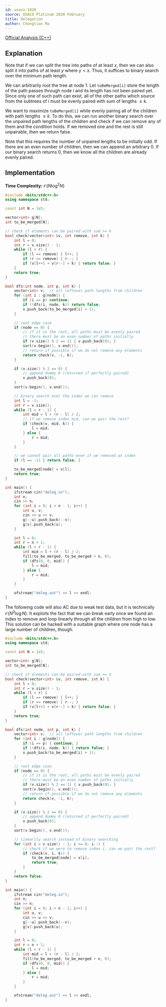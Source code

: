 ```yaml
---
id: usaco-1020
source: USACO Platinum 2020 February
title: Delegation
author: Chongtian Ma
---
```


[Official Analysis (C++)](http://www.usaco.org/current/data/sol_deleg_platinum_feb20.html)

## Explanation

Note that if we can split the tree into paths of at least $x$, then we can also split it into paths of at least $y$ where $y < x$. Thus, it suffices to binary search over the minimum path length.

We can arbitrarily root the tree at node $1$. Let $\mathtt{toBeMerged[i]}$ store the length of the path passes through node $i$ and its length has not been paired yet. Since only one of such path can exist, all of the other paths which source from the subtrees of $i$ must be evenly paired with sum of lengths $\geq k$.

We want to maximize $\mathtt{toBeMerged[i]}$ while evenly pairing all of the children with path lengths $\geq k$. To do this, we can run another binary search over the unpaired path lengths of the children and check if we can remove any of them and the condition holds. If we removed one and the rest is still unpairable, then we return false.

Note that this requires the number of unpaired lengths to be initially odd. If there are an even number of children, then we can append an arbitrary $0$. If our binary search returns $0$, then we know all the children are already evenly paired.

## Implementation

**Time Complexity:** $\mathcal{O}(N \log^2 N)$

<LanguageSection>
<CPPSection>

```cpp
#include <bits/stdc++.h>
using namespace std;

const int N = 1e5;

vector<int> g[N];
int to_be_merged[N];

// check if elements can be paired with sum >= k
bool check(vector<int> &v, int remove, int k) {
	int l = 0;
	int r = v.size() - 1;
	while (l < r) {
		if (l == remove) { l++; }
		if (r == remove) { r--; }
		if (v[l++] + v[r--] < k) { return false; }
	}
	return true;
}

bool dfs(int node, int p, int k) {
	vector<int> v;  // all leftover path lengths from children
	for (int i : g[node]) {
		if (i == p) continue;
		if (!dfs(i, node, k)) return false;
		v.push_back(to_be_merged[i] + 1);
	}

	// root edge case
	if (node == 0) {
		// if it is the root, all paths must be evenly paired
		// there must be an even number of paths initially
		if (v.size() % 2 == 1) { v.push_back(0); }
		sort(v.begin(), v.end());
		// return if possible if we do not remove any elements
		return check(v, -1, k);
	}

	if (v.size() % 2 == 0) {
		// append dummy 0 (returned if perfectly paired)
		v.push_back(0);
	}
	sort(v.begin(), v.end());

	// binary search over the index we can remove
	int l = -1;
	int r = v.size();
	while (l < r - 1) {
		int mid = l + (r - l) / 2;
		// if we remove index mid, can we pair the rest?
		if (check(v, mid, k)) {
			l = mid;
		} else {
			r = mid;
		}
	}

	// we cannot pair all paths even if we removed an index
	if (l == -1) { return false; }

	to_be_merged[node] = v[l];
	return true;
}

int main() {
	ifstream cin("deleg.in");
	int n;
	cin >> n;
	for (int i = 0; i < n - 1; i++) {
		int u, v;
		cin >> u >> v;
		g[--u].push_back(--v);
		g[v].push_back(u);
	}

	int l = 0;
	int r = n + 1;
	while (l < r - 1) {
		int mid = l + (r - l) / 2;
		fill(to_be_merged, to_be_merged + n, 0);
		if (dfs(0, 0, mid)) {
			l = mid;
		} else {
			r = mid;
		}
	}

	ofstream("deleg.out") << l << endl;
}
```

<Warning title="Bad Test Cases">

The following code will also AC due to weak test data, but it is technically $\mathcal{O}(N^2 \log N)$.
It exploits the fact that we can break early once we found an index to remove and loop linearly through all the children from high to low.
This solution can be hacked with a suitable graph where one node has a large number of children, though.

```cpp
#include <bits/stdc++.h>
using namespace std;

const int N = 1e5;

vector<int> g[N];
int to_be_merged[N];

// check if elements can be paired with sum >= k
bool check(vector<int> &v, int remove, int k) {
	int l = 0;
	int r = v.size() - 1;
	while (l < r) {
		if (l == remove) { l++; }
		if (r == remove) { r--; }
		if (v[l++] + v[r--] < k) { return false; }
	}
	return true;
}

bool dfs(int node, int p, int k) {
	vector<int> v;  // all leftover path lengths from children
	for (int i : g[node]) {
		if (i == p) { continue; }
		if (!dfs(i, node, k)) { return false; }
		v.push_back(to_be_merged[i] + 1);
	}

	// root edge case
	if (node == 0) {
		// if it is the root, all paths must be evenly paired
		// there must be an even number of paths initially
		if (v.size() % 2 == 1) { v.push_back(0); }
		sort(v.begin(), v.end());
		// return if possible if we do not remove any elements
		return check(v, -1, k);
	}

	if (v.size() % 2 == 0) {
		// append dummy 0 (returned if perfectly paired)
		v.push_back(0);
	}
	sort(v.begin(), v.end());

	// linearily search instead of binary searching
	for (int i = v.size() - 1; i >= 0; i--) {
		// check if we were to remove index i, can we pair the rest?
		if (check(v, i, k)) {
			to_be_merged[node] = v[i];
			return true;
		}
	}
	return false;
}

int main() {
	ifstream cin("deleg.in");
	int n;
	cin >> n;
	for (int i = 0; i < n - 1; i++) {
		int u, v;
		cin >> u >> v;
		g[--u].push_back(--v);
		g[v].push_back(u);
	}

	int l = 0;
	int r = n + 1;
	while (l < r - 1) {
		int mid = l + (r - l) / 2;
		fill(to_be_merged, to_be_merged + n, 0);
		if (dfs(0, 0, mid)) {
			l = mid;
		} else {
			r = mid;
		}
	}

	ofstream("deleg.out") << l << endl;
}
```

</Warning>

</CPPSection>
</LanguageSection>
